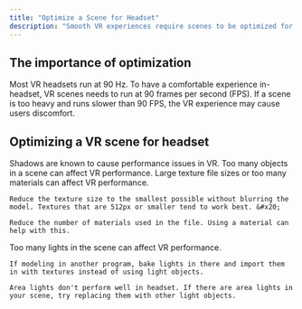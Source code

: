```yaml
---
title: "Optimize a Scene for Headset"
description: "Smooth VR experiences require scenes to be optimized for the headset. "
---
```


## The importance of optimization

Most VR headsets run at 90 Hz. To have a comfortable experience in-headset, VR scenes needs to run at 90 frames per second (FPS). If a scene is too heavy and runs slower than 90 FPS, the VR experience may cause users discomfort.

## Optimizing a VR scene for headset

<AccordionGroup>
  <Accordion title="Turn off shadows" defaultOpen={false}>
    Shadows are known to cause performance issues in VR. 
  </Accordion>

  <Accordion title="Reduce polygon count for 3D models" defaultOpen={false} />

  <Accordion title="Reduce the number of objects" defaultOpen={false}>
    Too many objects in a scene can affect VR performance.
  </Accordion>

  <Accordion title="Reduce the size and number of materials" defaultOpen={false}>
    Large texture file sizes or too many materials can affect VR performance.

    Reduce the texture size to the smallest possible without blurring the model. Textures that are 512px or smaller tend to work best. &#x20;

    Reduce the number of materials used in the file. Using a material can help with this.
  </Accordion>

  <Accordion title="Reduce number of lights" defaultOpen={false}>
    Too many lights in the scene can affect VR performance.

    If modeling in another program, bake lights in there and import them in with textures instead of using light objects.

    Area lights don't perform well in headset. If there are area lights in your scene, try replacing them with other light objects.
  </Accordion>
</AccordionGroup>